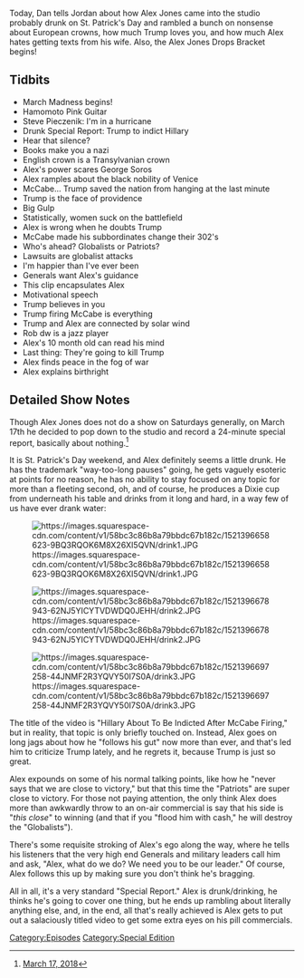{{DEFAULTSORT:
    #_EPISODE_0139:St. Patrick's Day Special Report
}}{{Episode
    | title           = St. Patrick's Day Special Report
    | caption         = Listen to this episode on [https://knowledgefight.libsyn.com/knowledge-fight-st-patricks-day-special-report Libsyn] [https://open.spotify.com/episode/3ujSF3IBNeLbLGXVyZNKTN Spotify]
    | episodeNumber   = 139
    | length          = 01:37:42
    | airDate         = March 19, 2018
    | coverageDate    = March 17, 2018
    | episodeType     = [[:Category:Special Edition|Special Edition]]
    | appearance      = [[Darrell Hamamoto]], [[Steve Pieczenik]], [[Andrew McCabe]], [[Rob Dew]]
    | oocDrop         = I can't do this any more
    | previousEpisode = [[138: March 13-15, 2018]]
    | nextEpisode     = [[140: February 18, 2011]]
}}

{{Stub}}

Today, Dan tells Jordan about how Alex Jones came into the studio probably drunk on St. Patrick's Day and rambled a bunch on nonsense about European crowns, how much Trump loves you, and how much Alex hates getting texts from his wife. Also, the Alex Jones Drops Bracket begins!

==Tidbits==

*March Madness begins!
*Hamomoto Pink Guitar
*Steve Pieczenik: I'm in a hurricane
*Drunk Special Report: Trump to indict Hillary
*Hear that silence?
*Books make you a nazi
*English crown is a Transylvanian crown
*Alex's power scares George Soros
*Alex ramples about the black nobility of Venice
*McCabe... Trump saved the nation from hanging at the last minute
*Trump is the face of providence
*Big Gulp
*Statistically, women suck on the battlefield
*Alex is wrong when he doubts Trump
*McCabe made his subbordinates change their 302's
*Who's ahead? Globalists or Patriots?
*Lawsuits are globalist attacks
*I'm happier than I've ever been
*Generals want Alex's guidance
*This clip encapsulates Alex
*Motivational speech
*Trump believes in you
*Trump firing McCabe is everything
*Trump and Alex are connected by solar wind
*Rob dw is a jazz player
*Alex's 10 month old can read his mind
*Last thing: They're going to kill Trump
*Alex finds peace in the fog of war
*Alex explains birthright

==Detailed Show Notes==

Though Alex Jones does not do a show on Saturdays generally, on March 17th he decided to pop down to the studio and record a 24-minute special report, basically about nothing.<ref>[https://knowledgefight.com/the-past/2018/3/17/march-17-2018 March 17, 2018]</ref>

It is St. Patrick's Day weekend, and Alex definitely seems a little drunk. He has the trademark "way-too-long pauses" going, he gets vaguely esoteric at points for no reason, he has no ability to stay focused on any topic for more than a fleeting second, oh, and of course, he produces a Dixie cup from underneath his table and drinks from it long and hard, in a way few of us have ever drank water:

[[File:https://images.squarespace-cdn.com/content/v1/58bc3c86b8a79bbdc67b182c/1521396658623-9BQ3RQOK6M8X26XI5QVN/drink1.JPG|thumb|none]]

[[File:https://images.squarespace-cdn.com/content/v1/58bc3c86b8a79bbdc67b182c/1521396678943-62NJ5YICYTVDWDQ0JEHH/drink2.JPG|thumb|none]]

[[File:https://images.squarespace-cdn.com/content/v1/58bc3c86b8a79bbdc67b182c/1521396697258-44JNMF2R3YQVY50I7S0A/drink3.JPG|thumb|none]]

The title of the video is "Hillary About To Be Indicted After McCabe Firing," but in reality, that topic is only briefly touched on. Instead, Alex goes on long jags about how he "follows his gut" now more than ever, and that's led him to criticize Trump lately, and he regrets it, because Trump is just so great.

Alex expounds on some of his normal talking points, like how he "never says that we are close to victory," but that this time the "Patriots" are super close to victory. For those not paying attention, the only think Alex does more than awkwardly throw to an on-air commercial is say that his side is "''this close''" to winning (and that if you "flood him with cash," he will destroy the "Globalists").

There's some requisite stroking of Alex's ego along the way, where he tells his listeners that the very high end Generals and military leaders call him and ask, "Alex, what do we do? We need you to be our leader." Of course, Alex follows this up by making sure you don't think he's bragging.

All in all, it's a very standard "Special Report." Alex is drunk/drinking, he thinks he's going to cover one thing, but he ends up rambling about literally anything else, and, in the end, all that's really achieved is Alex gets to put out a salaciously titled video to get some extra eyes on his pill commercials.

[[Category:Episodes]]
[[Category:Special Edition]]
